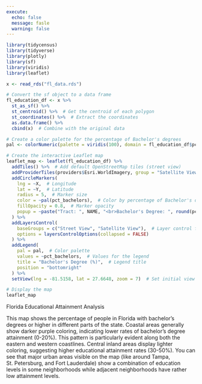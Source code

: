 ```yaml
---
execute: 
  echo: false
  message: fasle
  warning: false
---
```


```r
library(tidycensus)
library(tidyverse)
library(plotly)
library(sf)
library(viridis)
library(leaflet)

x <- read_rds("fl_data.rds")

```

```r

# Convert the sf object to a data frame
fl_education_df <- x %>%
  st_as_sf() %>%
  st_centroid() %>%  # Get the centroid of each polygon
  st_coordinates() %>%  # Extract the coordinates
  as.data.frame() %>%
  cbind(x)  # Combine with the original data

# Create a color palette for the percentage of Bachelor's degrees
pal <- colorNumeric(palette = viridis(100), domain = fl_education_df$pct_bachelors)

# Create the interactive Leaflet map
leaflet_map <- leaflet(fl_education_df) %>%
  addTiles() %>%  # Add default OpenStreetMap tiles (street view)
  addProviderTiles(providers$Esri.WorldImagery, group = "Satellite View") %>%  # Add satellite view
  addCircleMarkers(
    lng = ~X,  # Longitude
    lat = ~Y,  # Latitude
    radius = 5,  # Marker size
    color = ~pal(pct_bachelors),  # Color by percentage of Bachelor's degree
    fillOpacity = 0.8,  # Marker opacity
    popup = ~paste("Tract: ", NAME, "<br>Bachelor's Degree: ", round(pct_bachelors, 2), "%")  # Popup text
  ) %>%
  addLayersControl(
    baseGroups = c("Street View", "Satellite View"),  # Layer control for switching views
    options = layersControlOptions(collapsed = FALSE)
  ) %>%
  addLegend(
    pal = pal,  # Color palette
    values = ~pct_bachelors,  # Values for the legend
    title = "Bachelor's Degree (%)",  # Legend title
    position = "bottomright"
  ) %>%
  setView(lng = -81.5158, lat = 27.6648, zoom = 7)  # Set initial view to Florida

# Display the map
leaflet_map

```

Florida Educational Attainment Analysis

This map shows the percentage of people in Florida with bachelor's degrees or higher in different parts of the state. Coastal areas generally show darker purple coloring, indicating lower rates of bachelor's degree attainment (0-20%). This pattern is particularly evident along both the eastern and western coastlines. Central inland areas display lighter coloring, suggesting higher educational attainment rates (30-50%). You can see that major urban areas visible on the map (like around Tampa, St. Petersburg, and Fort Lauderdale) show a combination of education levels in some neighborhoods while adjacent neighborhoods have rather low attainment levels.  
